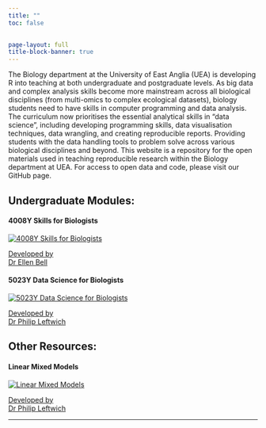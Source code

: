 ```yaml
---
title: ""
toc: false

  
page-layout: full
title-block-banner: true
---
```




The Biology department at the University of East Anglia (UEA) is developing R into teaching at both undergraduate and postgraduate levels. 
As big data and complex analysis skills become more mainstream across all biological disciplines (from multi-omics to complex ecological datasets), biology students need to have skills in computer programming and data analysis. The curriculum now prioritises the essential analytical skills in "data science", including developing programming skills, data visualisation techniques, data wrangling, and creating reproducible reports. Providing students with the data handling tools to problem solve across various biological disciplines and beyond.
This website is a repository for the open materials used in teaching reproducible research within the Biology department at UEA. For access to open data and code, please visit our GitHub page.

::: {.grid}

::: {.g-col-12 #sec-curr}
## Undergraduate Modules: {#sec-curr}
:::

::: {.g-col-12 .g-col-md-4}
<div class="card h-100">
<div class="card-body d-flex flex-column position-relative">
<h4 class="card-title">4008Y Skills for Biologists</h4>
<a href="https://ellenbell.github.io/4008Y/" target="_blank">
<img src="images/descriptives.png" class="card-img-top" alt="4008Y Skills for Biologists">
</a>
<a href="https://research-portal.uea.ac.uk/en/persons/ellen-bell" target="_blank">
<p class="card-subtitle">Developed by<br>Dr Ellen Bell</p>
</a>
<div class="card-text text-center"></div>
<div class="text-center">
</a>
</div>
</div>
</div>
:::

::: {.g-col-12 .g-col-md-4}
<div class="card h-100">
<div class="card-body d-flex flex-column position-relative">
<h4 class="card-title">5023Y Data Science for Biologists</h4>
<a href="https://ueabio.github.io/data-sci-v1/" target="_blank">
<img src="images/data_sci.png" class="card-img-top" alt="5023Y Data Science for Biologists">
</a>
<a href="https://research-portal.uea.ac.uk/en/persons/philip-leftwich" target="_blank">
<p class="card-subtitle">Developed by<br>Dr Philip Leftwich</p>
</a>
<div class="card-text text-center"></div>
<div class="text-center">
</a>
</div>
</div>
</div>

:::

::: {.g-col-12 #sec-curr}
## Other Resources: {#sec-curr}
:::

::: {.g-col-12 .g-col-md-4}
<div class="card h-100">
<div class="card-body d-flex flex-column position-relative">
<h4 class="card-title">Linear Mixed Models</h4>
<a href="https://ueabio.github.io/intro-mixed-models/" target="_blank">
<img src="https://github.com/UEABIO/intro-mixed-models/blob/main/book/images/logos/mixed-logo.png" class="card-img-top" alt="Linear Mixed Models">
</a>
<a href="https://research-portal.uea.ac.uk/en/persons/philip-leftwich" target="_blank">
<p class="card-subtitle">Developed by<br>Dr Philip Leftwich</p>
</a>
<div class="card-text text-center"></div>
<div class="text-center">
</a>
</div>
</div>
</div>
:::


:::



---


